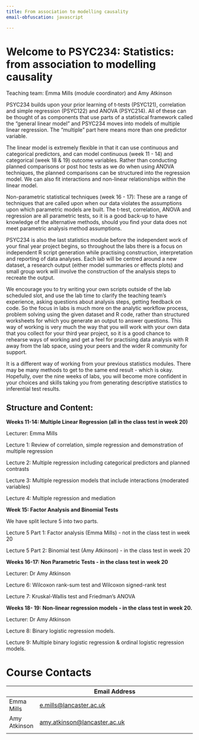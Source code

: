 ```yaml
---
title: From association to modelling causality
email-obfuscation: javascript

---
```


# Welcome to PSYC234: Statistics: from association to modelling causality

Teaching team: Emma Mills (module coordinator) and Amy Atkinson

PSYC234 builds upon your prior learning of t-tests (PSYC121), correlation and simple regression (PSYC122) and ANOVA (PSYC214). All of these can be thought of as components that use parts of a statistical framework called the "general linear model" and PSYC234 moves into models of multiple linear regression. The "multiple" part here means more than one predictor variable. 

The linear model is extremely flexible in that it can use continuous and categorical predictors, and can model continuous (week 11 - 14) and categorical (week 18 & 19) outcome variables. Rather than conducting planned comparisons or post hoc tests as we do when using ANOVA techniques, the planned comparisons can be structured into the regression model.  We can also fit interactions and non-linear relationships within the linear model.

Non-parametric statistical techniques (week 16 - 17): These are a range of techniques that are called upon when our data violates the assumptions upon which parametric models are built.   The t-test, correlation, ANOVA and regression are all parametric tests, so it is a good back-up to have knowledge of the alternative methods, should you find your data does not meet parametric analysis method assumptions.

PSYC234 is also the last statistics module before the independent work of your final year project begins, so throughout the labs there is a focus on independent R script generation while practising construction, interpretation and reporting of data analyses.  Each lab will be centred around a new dataset, a research output (either model summaries or effects plots) and small group work will involve the construction of the analysis steps to recreate the output.  

We encourage you to try writing your own scripts outside of the lab scheduled slot, and use the lab time to clarify the teaching team's experience, asking questions about analysis steps, getting feedback on code. So the focus in labs is much more on the analytic workflow process, problem solving using the given dataset and R code, rather than structured worksheets for which you generate an output to answer questions. This way of working is very much the way that you will work with your own data that you collect for your third year project, so it is a good chance to rehearse ways of working and get a feel for practising data analysis with R away from the lab space, using your peers and the wider R community for support.

It is a different way of working from your previous statistics modules.  There may be many methods to get to the same end result - which is okay.  Hopefully, over the nine weeks of labs, you will become more confident in your choices and skills taking you from generating descriptive statistics to inferential test results.

## Structure and Content:

<b>Weeks 11-14: Multiple Linear Regression (all in the class test in week 20)</b>

Lecturer: Emma Mills

Lecture 1: Review of correlation, simple regression and demonstration of multiple regression

Lecture 2: Multiple regression including categorical predictors and planned contrasts

Lecture 3: Multiple regression models that include interactions (moderated variables)

Lecture 4: Multiple regression and mediation

<b>Week 15: Factor Analysis and Binomial Tests</b>

We have split lecture 5 into two parts.

Lecture 5 Part 1: Factor analysis (Emma Mills) - not in the class test in week 20

Lecture 5 Part 2: Binomial test (Amy Atkinson) - in the class test in week 20

<b>Weeks 16-17: Non Parametric Tests - in the class test in week 20</b>

Lecturer: Dr Amy Atkinson

Lecture 6: Wilcoxon rank-sum test and Wilcoxon signed-rank test

Lecture 7: Kruskal-Wallis test and Friedman's ANOVA

<b>Weeks 18- 19: Non-linear regression models - in the class test in week 20.</b>

Lecturer: Dr Amy Atkinson

Lecture 8: Binary logistic regression models.

Lecture 9: Multiple binary logistic regression & ordinal logistic regression models.

# Course Contacts

|             | Email Address                                                  |
|-------------|----------------------------------------------------------------|
| Emma Mills | [e.mills\@lancaster.ac.uk](mailto:e.mills@lancaster.ac.uk) |
| Amy Atkinson  | [amy.atkinson\@lancaster.ac.uk](mailto:amy.atkinson@lancaster.ac.uk)     |
|             |                                                                |
